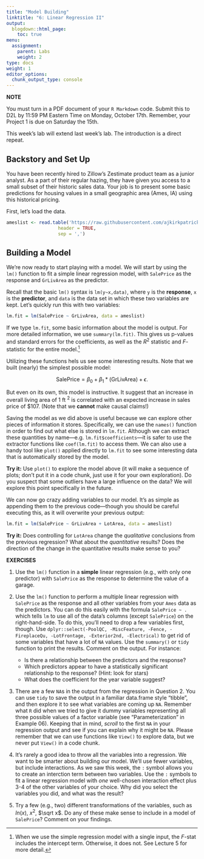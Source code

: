 ```yaml
---
title: "Model Building"
linktitle: "6: Linear Regression II"
output:
  blogdown::html_page:
    toc: true
menu:
  assignment:
    parent: Labs
    weight: 2
type: docs
weight: 1
editor_options:
  chunk_output_type: console
---
```


<!-- Updated 8.30.22 -->

:::fyi

**NOTE**

You must turn in a PDF document of your `R Markdown` code. Submit this to D2L by 11:59 PM Eastern Time on Monday, October 17th. Remember, your Project 1 is due on Saturday the 15th.

:::

This week's lab will extend last week's lab. The introduction is a direct repeat.

## Backstory and Set Up
You have been recently hired to Zillow’s Zestimate product team as a junior analyst. As a part of their regular hazing, they have given you access to a small subset of their historic sales data. Your job is to present some basic predictions for housing values in a small geographic area (Ames, IA) using this historical pricing.

First, let's load the data.

```r
ameslist <- read.table('https://raw.githubusercontent.com/ajkirkpatrick/FS20/postS21_rev/classdata/ames.csv', 
                   header = TRUE,
                   sep = ',') 
```

## Building a Model

We're now ready to start playing with a model. We will start by using the `lm()` function to fit a simple linear regression
model, with `SalePrice` as the response and `GrLivArea` as the predictor.

Recall that the basic `lm()` syntax is `lm(y∼x,data)`, where `y` is the **response**, `x` is the **predictor**, and `data` is the data set in which these two variables are kept. Let's quickly run this with two variables:

```r
lm.fit = lm(SalePrice ~ GrLivArea, data = ameslist)
```

If we type `lm.fit`, some basic information about the model is output. For more detailed information, we use `summary(lm.fit)`. This gives us p-values and standard errors for the coefficients, as well as the $R^2$ statistic and $F$-statistic for the entire model.[^3]

[^3]: When we use the simple regression model with a single input, the $F$-stat includes the intercept term. Otherwise, it does not. See Lecture 5 for more detail.

Utilizing these functions hels us see some interesting results. Note that we built (nearly) the simplest possible model:

$$\text{SalePrice} = \beta_0 + \beta_1*(\text{GrLivArea}) + \epsilon.$$

But even on its own, this model is instructive. It suggest that an increase in overall living area of 1 ft $^2$ is correlated with an expected increase in sales price of $107. (Note that we **cannot** make causal claims!)

Saving the model as we did above is useful because we can explore other pieces of information it stores. Specifically, we can use the `names()` function in order to find out what else is stored in `lm.fit`. Although we can extract these quantities by name---e.g. `lm.fit$coefficients`---it is safer to use the extractor functions like `coef(lm.fit)` to access them. We can also use a handy tool like `plot()` applied directly to `lm.fit` to see some interesting data that is automatically stored by the model.

**Try it:** Use `plot()` to explore the model above (it will make a sequence of plots; don't put it in a code chunk, just use it for your own exploration). Do you suspect that some outliers have a large influence on the data? We will explore this point specifically in the future.

We can now go crazy adding variables to our model. It's as simple as appending them to the previous code---though you should be careful executing this, as it will overwrite your previous output:

```r
lm.fit = lm(SalePrice ~ GrLivArea + LotArea, data = ameslist)
```

**Try it:** Does controlling for `LotArea` change the *qualitative* conclusions from the previous regression? What about the *quantitative* results? Does the direction of the change in the quantitative results make sense to you?

:::fyi

__EXERCISES__

1. Use the `lm()` function in a **simple** linear regression (e.g., with only one predictor) with `SalePrice` as the response to determine the value of a garage.

2. Use the `lm()` function to perform a multiple linear regression with `SalePrice` as the response and all other variables from your `Ames` data as the predictors. You can do this easily with the formula `SalePrice ~ .` which tells `lm` to use all of the data's columns (except `SalePrice`) on the right-hand-side. To do this, you'll need to drop a few variables first, though. Use `dplyr::select(-PoolQC, -MiscFeature, -Fence, -FireplaceQu, -LotFrontage, -Exterior2nd, -Electrical)` to get rid of some variables that have a lot of `NA` values. Use the `summary()` or `tidy` function to print the results. Comment on the output. For instance:
    - Is there a relationship between the predictors and the response?
    - Which predictors appear to have a statistically significant relationship to the response? (Hint: look for stars)
    - What does the coefficient for the year variable suggest?

3. There are a few `NA`s in the output from the regression in Question 2. You can use `tidy` to save the output in a familiar data.frame style "tibble", and then explore it to see what variables are coming up `NA`. Remember what `R` did when we tried to give it dummy variables representing all three possible values of a factor variable (see "Parameterization" in Example 06). Keeping that in mind, *scroll* to the first `NA` in your regression output and see if you can explain why it might be `NA`. Please remember that we can use functions like `View()` to explore data, but we never put `View()` in a code chunk. 


4. It's rarely a good idea to throw all the variables into a regression. We want to be smarter about building our model. We'll use fewer variables, but include interactions. As we saw this week, the `:` symbol allows you to create an interction term between two variables. Use the `:` symbols to fit a linear regression model with *one* well-chosen interaction effect plus 3-4 of the other variables of your choice. Why did you select the variables you did, and what was the result?

5. Try a few (e.g., two) different transformations of the variables, such as $ln(x)$, $x^2$, $\sqrt x$. Do any of these make sense to include in a model of `SalePrice`? Comment on your findings.

:::
